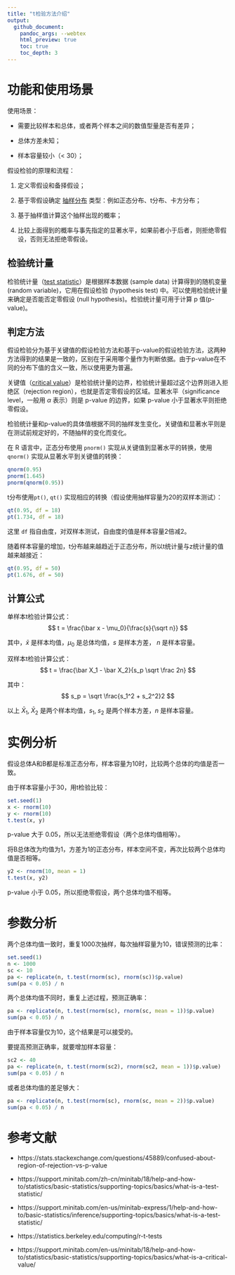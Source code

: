 ```yaml
---
title: "t检验方法介绍"
output:
  github_document:
    pandoc_args: --webtex
    html_preview: true
    toc: true
    toc_depth: 3
---
```


# 功能和使用场景

使用场景：

* 需要比较样本和总体，或者两个样本之间的数值型量是否有差异；

* 总体方差未知；

* 样本容量较小（< 30）；

假设检验的原理和流程：

1. 定义零假设和备择假设；

1. 基于零假设确定 [抽样分布](https://en.wikipedia.org/wiki/Sampling_distribution) 类型：例如正态分布、t分布、卡方分布；

1. 基于抽样值计算这个抽样出现的概率；

1. 比较上面得到的概率与事先指定的显著水平，如果前者小于后者，则拒绝零假设，否则无法拒绝零假设。

## 检验统计量

检验统计量（[test statistic](https://en.wikipedia.org/wiki/Test_statistic)）是根据样本数据 (sample data) 计算得到的随机变量 (random variable)，它用在假设检验 (hypothesis test) 中。可以使用检验统计量来确定是否能否定零假设 (null hypothesis)。检验统计量可用于计算 p 值(p-value)。

## 判定方法

假设检验分为基于关键值的假设检验方法和基于p-value的假设检验方法，这两种方法得到的结果是一致的，区别在于采用哪个量作为判断依据。由于p-value在不同的分布下值的含义一致，所以使用更为普遍。

关键值（[critical value](https://support.minitab.com/en-us/minitab/18/help-and-how-to/statistics/basic-statistics/supporting-topics/basics/what-is-a-critical-value/)）是检验统计量的边界，检验统计量超过这个边界则进入拒绝区（rejection region），也就是否定零假设的区域。显著水平（significance level，一般用 $\alpha$ 表示）则是 p-value 的边界，如果 p-value 小于显著水平则拒绝零假设。

检验统计量和p-value的具体值根据不同的抽样发生变化，关键值和显著水平则是在测试前规定好的，不随抽样的变化而变化。

在 R 语言中，正态分布使用 `pnorm()` 实现从关键值到显著水平的转换，使用 `qnorm()` 实现从显著水平到关键值的转换：
```r
qnorm(0.95)
pnorm(1.645)
pnorm(qnorm(0.95))
```

t分布使用`pt()`, `qt()` 实现相应的转换（假设使用抽样容量为20的双样本测试）：
```r
qt(0.95, df = 18)
pt(1.734, df = 18)
```

这里 `df` 指自由度，对双样本测试，自由度的值是样本容量2倍减2。

随着样本容量的增加，t分布越来越趋近于正态分布，所以t统计量与z统计量的值越来越接近：
```r
qt(0.95, df = 50)
pt(1.676, df = 50)
```

## 计算公式

单样本t检验计算公式：
$$
t = \frac{\bar x - \mu_0}{\frac{s}{\sqrt n}}
$$

其中，$\bar x$ 是样本均值，$\mu_0$ 是总体均值，$s$ 是样本方差， $n$ 是样本容量。

双样本t检验计算公式：
$$
t = \frac{\bar X_1 - \bar X_2}{s_p \sqrt \frac 2n}
$$

其中：
$$
s_p = \sqrt \frac{s_1^2 + s_2^2}2
$$

以上 $\bar X_1, \; \bar X_2$ 是两个样本均值，$s_1, \; s_2$ 是两个样本方差，$n$ 是样本容量。

# 实例分析

假设总体A和B都是标准正态分布，样本容量为10时，比较两个总体的均值是否一致。

由于样本容量小于30，用t检验比较：
```r
set.seed(1)
x <- rnorm(10)
y <- rnorm(10)
t.test(x, y)
```

p-value 大于 0.05，所以无法拒绝零假设（两个总体均值相等）。

将B总体改为均值为1，方差为1的正态分布，样本空间不变，再次比较两个总体均值是否相等。
```r
y2 <- rnorm(10, mean = 1)
t.test(x, y2)
```

p-value 小于 0.05，所以拒绝零假设，两个总体均值不相等。

# 参数分析

两个总体均值一致时，重复1000次抽样，每次抽样容量为10，错误预测的比率：
```r
set.seed(1)
n <- 1000
sc <- 10
pa <- replicate(n, t.test(rnorm(sc), rnorm(sc))$p.value)
sum(pa < 0.05) / n
```

两个总体均值不同时，重复上述过程，预测正确率：
```r
pa <- replicate(n, t.test(rnorm(sc), rnorm(sc, mean = 1))$p.value)
sum(pa < 0.05) / n
```

由于样本容量仅为10，这个结果是可以接受的。

要提高预测正确率，就要增加样本容量：
```r
sc2 <- 40
pa <- replicate(n, t.test(rnorm(sc2), rnorm(sc2, mean = 1))$p.value)
sum(pa < 0.05) / n
```

或者总体均值的差足够大：
```r
pa <- replicate(n, t.test(rnorm(sc), rnorm(sc, mean = 2))$p.value)
sum(pa < 0.05) / n
```

# 参考文献

* https://stats.stackexchange.com/questions/45889/confused-about-region-of-rejection-vs-p-value

* https://support.minitab.com/zh-cn/minitab/18/help-and-how-to/statistics/basic-statistics/supporting-topics/basics/what-is-a-test-statistic/

* https://support.minitab.com/en-us/minitab-express/1/help-and-how-to/basic-statistics/inference/supporting-topics/basics/what-is-a-test-statistic/

* https://statistics.berkeley.edu/computing/r-t-tests

* https://support.minitab.com/en-us/minitab/18/help-and-how-to/statistics/basic-statistics/supporting-topics/basics/what-is-a-critical-value/

